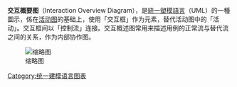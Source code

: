 {{multiple issues|
{{Expand|time=2011-08-17T13:27:32+00:00}}
{{Unreferenced|time=2011-08-17T13:27:32+00:00}}
}}
{{UML图}}

'''交互概要图'''（Interaction Overview Diagram），是[[統一塑模語言|統一塑模語言]]（UML）的一種圖示，係在[[活动图|活动图]]的基础上，使用「交互框」作为元素，替代活动图中的「活动」。交互框间以「控制流」连接。交互概述图常用来描述用例的正常流与替代流之间的关系，作为内部协作图。

[[File:Iau-diagramm-1.png|缩略图]]

{{UML}}

[[Category:统一建模语言图表|Category:统一建模语言图表]]